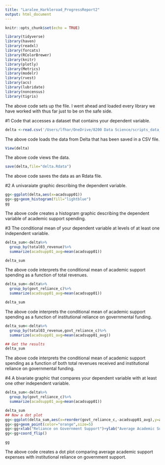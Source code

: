 ---
title: "Laralee_Harkleroad_ProgressReport2"
output: html_document
---

```{r setup, include=FALSE}
knitr::opts_chunk$set(echo = TRUE)
```

```{r}
library(tidyverse)
library(haven)
library(readxl)
library(forcats)
library(RColorBrewer)
library(knitr)
library(plotly)
library(Metrics)
library(modelr)
library(rvest)
library(acs)
library(lubridate)
library(noncensus)
library(tigris)
```
The above code sets up the file. I went ahead and loaded every library we have worked with thus far just to be on the safe side.

#1 Code that accesses a dataset that contains your dependent variable.
```{r}
delta <-read.csv('/Users/lfhar/OneDrive/8200 Data Science/scripts_data_files/delta_public_release_00_15.csv',header = TRUE)
```
The above code loads the data from Delta that has been saved in a CSV file.

```{r}
View(delta)
```
The above code views the data.

```{r}
save(delta,file="delta.Rdata")
```
The above code saves the data as an Rdata file.


#2 A univaraiate graphic describing the dependent variable.
```{r}
gg<-ggplot(delta,aes(x=acadsupp01))
gg<-gg+geom_histogram(fill="lightblue")
gg
``` 
The above code creates a histogram graphic describing the dependent variable of academic support spending. 

#3 The conditional mean of your dependent variable at levels of at least one independent variable.
```{r}
delta_sum<-delta%>%
  group_by(total03_revenue)%>%
  summarize(acadsupp01_avg=mean(acadsupp01))

delta_sum
```
The above code interprets the conditional mean of academic support spending as a function of total revenues.

```{r}
delta_sum<-delta%>%
  group_by(govt_reliance_c)%>%
  summarize(acadsupp01_avg=mean(acadsupp01))

delta_sum
```
The above code interprets the conditional mean of academic support spending as a function of institutional reliance on governmental funding.

```{r}
delta_sum<-delta%>%
  group_by(total03_revenue,govt_reliance_c)%>%
  summarize(acadsupp01_avg=mean(acadsupp01_avg))

## Get the results
delta_sum
```
The above code interprets the conditional mean of academic support spending as a function of both total revenues received and institutional reliance on governmental funding.

#4 A bivariate graphic that compares your dependent variable with at least one other independent variable.
```{r}
delta_sum<-delta%>%
  group_by(govt_reliance_c)%>%
  summarize(acadsupp01_avg=mean(acadsupp01))

delta_sum
## Now a dot plot
gg<-ggplot(delta_sum,aes(x=reorder(govt_reliance_c,-acadsupp01_avg),y=acadsupp01_avg))
gg<-gg+geom_point(color="orange",size=5)
gg<-gg+xlab("Reliance on Government Support")+ylab("Average Academic Support Expenses")
gg<-gg+coord_flip()

gg
```
The above code creates a dot plot comparing average academic support expenses with institutional reliance on government support.

